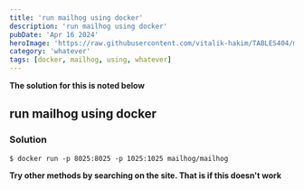 ```yaml
---
title: 'run mailhog using docker'
description: 'run mailhog using docker'
pubDate: 'Apr 16 2024'
heroImage: 'https://raw.githubusercontent.com/vitalik-hakim/TABLES404/main/error_b/misc.png'
category: 'whatever'
tags: [docker, mailhog, using, whatever]
---
```


**The solution for this is noted below**

## run mailhog using docker

### Solution

```whatever
$ docker run -p 8025:8025 -p 1025:1025 mailhog/mailhog
```

**Try other methods by searching on the site. That is if this doesn't work**
